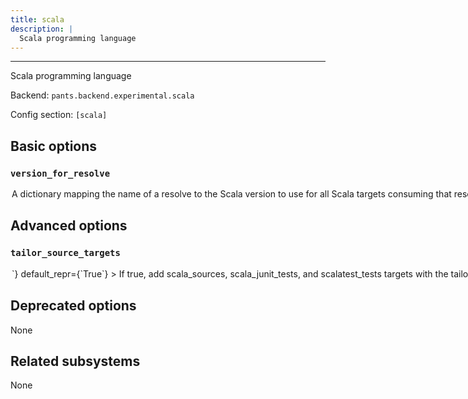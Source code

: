 ```yaml
---
title: scala
description: |
  Scala programming language
---
```



---

Scala programming language

Backend: <span className="color--primary">`pants.backend.experimental.scala`</span>

Config section: <span className="color--primary">`[scala]`</span>

<span className={styles.options}>

## Basic options

### `version_for_resolve`

<Option
  cli_repr={`--scala-version-for-resolve="{'key1': val1, 'key2': val2, ...}"`}
  env_repr='PANTS_SCALA_VERSION_FOR_RESOLVE'
  toml_repr={`[scala.version_for_resolve]
key1 = val1
key2 = val2
...`}
  default_repr={`{}`}
>

A dictionary mapping the name of a resolve to the Scala version to use for all Scala targets consuming that resolve.

All Scala-compiled jars on a resolve&#x27;s classpath must be &#x22;compatible&#x22; with one another and with all Scala-compiled first-party sources from `scala_sources` (and other Scala target types) using that resolve. The option sets the Scala version that will be used to compile all first-party sources using the resolve. This ensures that the compatibility property is maintained for a resolve. To support multiple Scala versions, use multiple resolves.

</Option>

## Advanced options

### `tailor_source_targets`

<Option
  cli_repr={`--[no-]scala-tailor-source-targets`}
  env_repr='PANTS_SCALA_TAILOR_SOURCE_TARGETS'
  toml_repr={`[scala]
tailor_source_targets = <bool>`}
  default_repr={`True`}
>

If true, add `scala_sources`, `scala_junit_tests`, and `scalatest_tests` targets with the `tailor` goal.

</Option>

## Deprecated options

None

## Related subsystems

None

</span>
